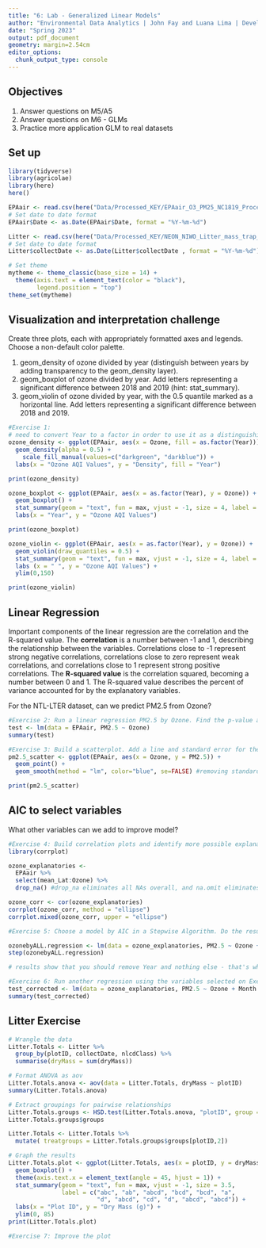 ```yaml
---
title: "6: Lab - Generalized Linear Models"
author: "Environmental Data Analytics | John Fay and Luana Lima | Developed by Kateri Salk"
date: "Spring 2023"
output: pdf_document
geometry: margin=2.54cm
editor_options: 
  chunk_output_type: console
---
```


## Objectives
1. Answer questions on M5/A5
2. Answer questions on M6 - GLMs
3. Practice more application GLM to real datasets


## Set up
```r
library(tidyverse)
library(agricolae)   
library(here)
here()

EPAair <- read.csv(here("Data/Processed_KEY/EPAair_O3_PM25_NC1819_Processed.csv"), stringsAsFactors = TRUE)
# Set date to date format
EPAair$Date <- as.Date(EPAair$Date, format = "%Y-%m-%d")

Litter <- read.csv(here("Data/Processed_KEY/NEON_NIWO_Litter_mass_trap_Processed.csv"), stringsAsFactors = TRUE)
# Set date to date format
Litter$collectDate <- as.Date(Litter$collectDate , format = "%Y-%m-%d")

# Set theme
mytheme <- theme_classic(base_size = 14) +
  theme(axis.text = element_text(color = "black"), 
        legend.position = "top")
theme_set(mytheme)
```



## Visualization and interpretation challenge

Create three plots, each with appropriately formatted axes and legends. Choose a non-default color palette.

1. geom_density of ozone divided by year (distinguish between years by adding transparency to the geom_density layer).
2. geom_boxplot of ozone divided by year. Add letters representing a significant difference between 2018 and 2019 (hint: stat_summary). 
3. geom_violin of ozone divided by year, with the 0.5 quantile marked as a horizontal line. Add letters representing a significant difference between 2018 and 2019. 

```r
#Exercise 1:
# need to convert Year to a factor in order to use it as a distinguishing factor
ozone_density <- ggplot(EPAair, aes(x = Ozone, fill = as.factor(Year))) +
  geom_density(alpha = 0.5) + 
    scale_fill_manual(values=c("darkgreen", "darkblue")) +
  labs(x = "Ozone AQI Values", y = "Density", fill = "Year")

print(ozone_density)

ozone_boxplot <- ggplot(EPAair, aes(x = as.factor(Year), y = Ozone)) +
  geom_boxplot() +
  stat_summary(geom = "text", fun = max, vjust = -1, size = 4, label = c("a", "b")) +
  labs(x = "Year", y = "Ozone AQI Values")

print(ozone_boxplot)

ozone_violin <- ggplot(EPAair, aes(x = as.factor(Year), y = Ozone)) +
  geom_violin(draw_quantiles = 0.5) +
  stat_summary(geom = "text", fun = max, vjust = -1, size = 4, label = c("b", "a")) +
  labs (x = " ", y = "Ozone AQI Values") +
  ylim(0,150)

print(ozone_violin)
```

## Linear Regression

Important components of the linear regression are the correlation and the R-squared value. The **correlation** is a number between -1 and 1, describing the relationship between the variables. Correlations close to -1 represent strong negative correlations, correlations close to zero represent weak correlations, and correlations close to 1 represent strong positive correlations. The **R-squared value** is the correlation squared, becoming a number between 0 and 1. The R-squared value describes the percent of variance accounted for by the explanatory variables. 

For the NTL-LTER dataset, can we predict PM2.5 from Ozone?

```r

#Exercise 2: Run a linear regression PM2.5 by Ozone. Find the p-value and R-squared value. 
test <- lm(data = EPAair, PM2.5 ~ Ozone)
summary(test)

#Exercise 3: Build a scatterplot. Add a line and standard error for the linear regression. Add the regression equation to the plot
pm2.5_scatter <- ggplot(EPAair, aes(x = Ozone, y = PM2.5)) + 
  geom_point() + 
  geom_smooth(method = "lm", color="blue", se=FALSE) #removing standard error, aka the gray boundary

print(pm2.5_scatter)
```


## AIC to select variables

What other variables can we add to improve model?

```r

#Exercise 4: Build correlation plots and identify more possible explanatory variables to add to the regression.
library(corrplot)

ozone_explanatories <- 
  EPAair %>%
  select(mean_Lat:Ozone) %>%
  drop_na() #drop_na eliminates all NAs overall, and na.omit eliminates NAs only in specific columns. However, in this case, both would have done the same thing

ozone_corr <- cor(ozone_explanatories)
corrplot(ozone_corr, method = "ellipse")
corrplot.mixed(ozone_corr, upper = "ellipse")

#Exercise 5: Choose a model by AIC in a Stepwise Algorithm. Do the results from AIC match the variables you selected on Exercise 4?

ozonebyALL.regression <- lm(data = ozone_explanatories, PM2.5 ~ Ozone + Year + Month + mean_Lng + mean_Lat)
step(ozonebyALL.regression)

# results show that you should remove Year and nothing else - that's what gives the lowest AIC

#Exercise 6: Run another regression using the variables selected on Exercise 6. Compare r-squared value with the one from Exercise 2. 
test_corrected <- lm(data = ozone_explanatories, PM2.5 ~ Ozone + Month + mean_Lng + mean_Lat)
summary(test_corrected)
```



## Litter Exercise

```r
# Wrangle the data
Litter.Totals <- Litter %>%
  group_by(plotID, collectDate, nlcdClass) %>%
  summarise(dryMass = sum(dryMass))

# Format ANOVA as aov
Litter.Totals.anova <- aov(data = Litter.Totals, dryMass ~ plotID)
summary(Litter.Totals.anova)

# Extract groupings for pairwise relationships
Litter.Totals.groups <- HSD.test(Litter.Totals.anova, "plotID", group = TRUE)
Litter.Totals.groups$groups

Litter.Totals <- Litter.Totals %>%
  mutate( treatgroups = Litter.Totals.groups$groups[plotID,2])

# Graph the results
Litter.Totals.plot <- ggplot(Litter.Totals, aes(x = plotID, y = dryMass)) +
  geom_boxplot() +
  theme(axis.text.x = element_text(angle = 45, hjust = 1)) +
  stat_summary(geom = "text", fun = max, vjust = -1, size = 3.5,
               label = c("abc", "ab", "abcd", "bcd", "bcd", "a", 
                         "d", "abcd", "cd", "d", "abcd", "abcd")) +
  labs(x = "Plot ID", y = "Dry Mass (g)") +
  ylim(0, 85)
print(Litter.Totals.plot)

```

```r
#Exercise 7: Improve the plot


```
